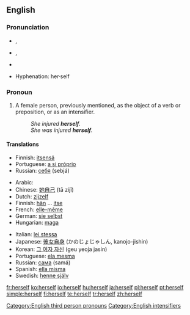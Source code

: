 ==English==

{{rank|passed|true|friend|293|herself|year|dear|high}}

===Pronunciation===
{{English reflexive pronouns}}
*{{a|RP}} {{IPA|/hɜːˈsɛlf/}}, {{SAMPA|/h3:"sElf/}}
*{{a|GenAm}} {{IPA|/hɝˈsɛlf/}}, {{SAMPA|/h3`s"Elf/}}
*{{audio|en-us-herself.ogg|Audio (US)}}
*:{{rhymes|ɛlf}}
*Hyphenation: her·self

===Pronoun===
{{en-pron|desc=the reflexive form of [[she]], the third person singular, feminine, personal pronoun|masculine|himself|neuter|itself|plural|themselves}}

# A female person, previously mentioned, as the object of a verb or preposition, or as an intensifier.
#:''She injured '''herself'''.''
#:''She was injured '''herself'''.''

====Translations====
{{trans-top|(as object)}}
*Finnish: [[itsensä]]
*Portuguese: [[a si próprio]]
*Russian: [[себя]] (sebjá)
{{trans-bottom}}

{{trans-top|(as intensifier)}}
*Arabic: {{Arab|[[نفسها]]}} {{IPAchar|(nafsúha)}}
*Chinese: [[她自己]] (tā zìjǐ)
*Dutch: [[zijzelf]]
*Finnish: [[hän]] ... [[itse]]
*French: [[elle-même]]
*German: [[sie selbst]]
*Hungarian: [[maga]]
{{trans-mid}}
*Italian: [[lei stessa]]
*Japanese: [[彼女自身]] (かのじょじゃしん, kanojo-jishin)
*Korean: [[그 여자 자신]] (geu yeoja jasin)
*Portuguese: [[ela mesma]]
*Russian: [[сама]] (samá)
*Spanish: [[ella misma]]
*Swedish: [[henne själv]]
{{trans-bottom}}

[[Category:English third person pronouns]]
[[Category:English intensifiers]]

[[fr:herself]]
[[ko:herself]]
[[io:herself]]
[[hu:herself]]
[[ja:herself]]
[[pl:herself]]
[[pt:herself]]
[[simple:herself]]
[[fi:herself]]
[[te:herself]]
[[tr:herself]]
[[zh:herself]]